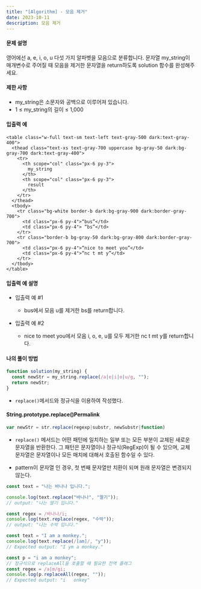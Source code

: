 ```yaml
---
title: "[Algorithm] - 모음 제거"
date: 2023-10-11
description: 모음 제거
---
```


#### 문제 설명

영어에선 a, e, i, o, u 다섯 가지 알파벳을 모음으로 분류합니다. 문자열 my_string이 매개변수로 주어질 때 모음을 제거한 문자열을 return하도록 solution 함수를 완성해주세요.

#### 제한 사항

- my_string은 소문자와 공백으로 이루어져 있습니다.
- 1 ≤ my_string의 길이 ≤ 1,000

#### 입출력 예

    <table class="w-full text-sm text-left text-gray-500 dark:text-gray-400">
      <thead class="text-xs text-gray-700 uppercase bg-gray-50 dark:bg-gray-700 dark:text-gray-400">
        <tr>
          <th scope="col" class="px-6 py-3">
            my_string
          </th>
          <th scope="col" class="px-6 py-3">
            result
          </th>
        </tr>
      </thead>
      <tbody>
        <tr class="bg-white border-b dark:bg-gray-900 dark:border-gray-700">
          <td class="px-6 py-4">“bus”</td>
          <td class="px-6 py-4"> “bs”</td>
        </tr>
        <tr class="border-b bg-gray-50 dark:bg-gray-800 dark:border-gray-700">
          <td class="px-6 py-4">“nice to meet you”</td>
          <td class="px-6 py-4">“nc t mt y”</td>
        </tr>
      </tbody>
    </table>

#### 입출력 예 설명

- 입출력 예 #1

  - bus에서 모음 u를 제거한 bs를 return합니다.

- 입출력 예 #2

  - nice to meet you에서 모음 i, o, e, u를 모두 제거한 nc t mt y를 return합니다.

#### 나의 풀이 방법

```js
function solution(my_string) {
  const newStr = my_string.replace(/a|e|i|o|u/g, "");
  return newStr;
}
```

- `replace()`메서드와 정규식을 이용하여 작성했다.

#### String.prototype.replace()Permalink

```js
var newStr = str.replace(regexp|substr, newSubstr|function)
```

- `replace()` 메서드는 어떤 패턴에 일치하는 일부 또는 모든 부분이 교체된 새로운 문자열을 반환한다. 그 패턴은 문자열이나 정규식(RegExp)이 될 수 있으며, 교체 문자열은 문자열이나 모든 매치에 대해서 호출된 함수일 수 있다.

- pattern이 문자열 인 경우, 첫 번째 문자열만 치환이 되며 원래 문자열은 변경되지 않는다.

```js
const text = "나는 바나나 입니다.";

console.log(text.replace("바나나", "딸기"));
// output: "나는 딸기 입니다."

const regex = /바나나/i;
console.log(text.replace(regex, "수박"));
// output: "나는 수박 입니다."

const text = "I am a monkey.";
console.log(text.replace(/[am]/, "y"));
// Expected output: "I ym a monkey."

const p = "i am a monkey";
// 정규식으로 replaceAll을 호출할 때 필요한 전역 플래그
const regex = /a|m/gi;
console.log(p.replaceAll(regex, ""));
// Expected output: "i   onkey"
```

